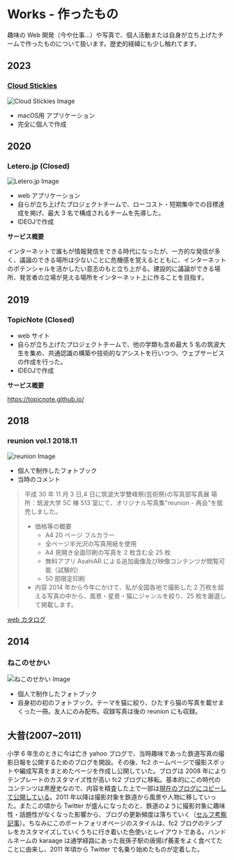 # Works - 作ったもの

趣味の Web 開発（今や仕事...）や写真で、個人活動または自身が立ち上げたチームで作ったものについて扱います。歴史的経緯にも少し触れてます。

## 2023

### [Cloud Stickies](/works/cloudstickies)
![Cloud Stickies Image](/stickies-on-the-desktop.png)
- macOS用 アプリケーション
- 完全に個人で作成

## 2020

### Letero.jp (Closed)
 ![Letero.jp Image](/letero.png)

- web アプリケーション
- 自らが立ち上げたプロジェクトチームで、ローコスト・短期集中での目標達成を掲げ、最大 3 名で構成されるチームを先導した。
- IDEOJで作成

**サービス概要**

インターネットで誰もが情報発信をできる時代になったが、一方的な発信が多く、議論のできる場所は少ないことに危機感を覚えるとともに、インターネットのポテンシャルを活かしたい意志のもと立ち上がる。建設的に議論ができる場所、発言者の立場が見える場所をインターネット上に作ることを目指す。

## 2019

### TopicNote (Closed)

- web サイト
- 自らが立ち上げたプロジェクトチームで、他の学類も含め最大 5 名の筑波大生を集め、共通認識の構築や技術的なアシストを行いつつ、ウェブサービスの作成を行った。
- IDEOJで作成

**サービス概要**

https://topicnote.github.io/

## 2018

### reunion vol.1 2018.11
![reunion Image](/reunion_small.png)

- 個人で制作したフォトブック
- 当時のコメント

> 平成 30 年 11 月 3 日,4 日に筑波大学雙峰祭(芸術祭)の写真部写真展
> 場所：筑波大学 5C 棟 513 室にて、オリジナル写真集"reunion - 再会"を販売しました。
> 
> - 価格等の概要
>   - A4 20 ページ フルカラー
>   - 全ページ半光沢の写真用紙を使用
>   - A4 見開き全面印刷の写真を 2 枚含む全 25 枚
>   - 無料アプリ AsahiAR による追加画像及び映像コンテンツが閲覧可能（試験的）
>   - 50 部限定印刷
> - 内容
>   2014 年から今年にかけて、私が全国各地で撮影した 2 万枚を超える写真の中から、風景・星景・猫にジャンルを絞り、25 枚を厳選して掲載します。

  [web カタログ](https://krgpi.github.io/reunion/)

## 2014

### ねこのせかい
 ![ねこのせかい Image](/nekono_sekai.jpg)

- 個人で制作したフォトブック
- 自身初の初のフォトブック。テーマを猫に絞り、ひたすら猫の写真を載せまくった一冊。友人にのみ配布。収録写真は後の reunion にも収録。

## 大昔(2007~2011)

小学 6 年生のときに今は亡き yahoo ブログで、当時趣味であった鉄道写真の撮影日報を公開するためのブログを開設。その後、fc2 ホームページで撮影スポットや編成写真をまとめたページを作成し公開していた。ブログは 2008 年によりテンプレートのカスタマイズ性が高い fc2 ブログに移転。基本的にこの時代のコンテンツは黒歴史なので、内容を精査した上で一部は[現在のブログにコピーして公開している](https://agelog.hateblo.jp/archive/category/%E9%89%84%E9%81%93%E6%92%AE%E5%BD%B1%E8%A8%98%2808%27~11%27%29)。2011 年以降は撮影対象を鉄道から風景や人物に移していった。またこの頃から Twitter が盛んになったのと、鉄道のように撮影対象に趣味性・話題性がなくなった影響から、ブログの更新頻度は落ちていく（[セルフ考察記事](https://agelog.hateblo.jp/entry/2022/10/02/213600)）。ちなみにこのポートフォリオページのスタイルは、fc2 ブログのテンプレをカスタマイズしていくうちに行き着いた色使いとレイアウトである。ハンドルネームの karaage は通学経路にあった我孫子駅の唐揚げ蕎麦をよく食べてたことに由来し、2011 年頃から Twitter で名乗り始めたものが定着した。
